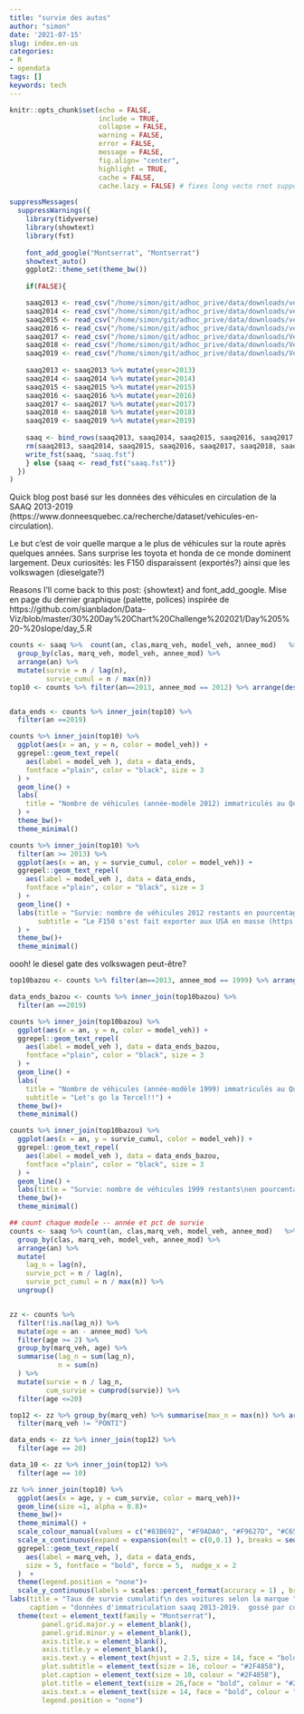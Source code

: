 ```yaml
---
title: "survie des autos"
author: "simon"
date: '2021-07-15'
slug: index.en-us
categories:
- R
- opendata
tags: []
keywords: tech
---
```


```r
knitr::opts_chunk$set(echo = FALSE, 
                      include = TRUE,
                      collapse = FALSE,
                      warning = FALSE,
                      error = FALSE,
                      message = FALSE,
                      fig.align= "center",
                      highlight = TRUE,
                      cache = FALSE,
                      cache.lazy = FALSE) # fixes long vecto rnot supported quand on cache des gros éléments https://stackoverflow.com/questions/39417003/long-vectors-not-supported-yet-error-in-rmd-but-not-in-r-script
```

```r
suppressMessages(
  suppressWarnings({
    library(tidyverse)
    library(showtext)
    library(fst)
    
    font_add_google("Montserrat", "Montserrat")
    showtext_auto()
    ggplot2::theme_set(theme_bw())
    
    if(FALSE){

    saaq2013 <- read_csv("/home/simon/git/adhoc_prive/data/downloads/vehicules-circulation-2013.csv")
    saaq2014 <- read_csv("/home/simon/git/adhoc_prive/data/downloads/vehicules-circulation-2014.csv")
    saaq2015 <- read_csv("/home/simon/git/adhoc_prive/data/downloads/vehicules-circulation-2015.csv")
    saaq2016 <- read_csv("/home/simon/git/adhoc_prive/data/downloads/vehicules-circulation-2016.csv")
    saaq2017 <- read_csv("/home/simon/git/adhoc_prive/data/downloads/Vehicule-en-circulation-2017.csv")
    saaq2018 <- read_csv("/home/simon/git/adhoc_prive/data/downloads/Vehicule-en-circulation-2018.csv")
    saaq2019 <- read_csv("/home/simon/git/adhoc_prive/data/downloads/Vehicule-en-circulation-2019.csv")
    
    saaq2013 <- saaq2013 %>% mutate(year=2013)
    saaq2014 <- saaq2014 %>% mutate(year=2014)
    saaq2015 <- saaq2015 %>% mutate(year=2015)
    saaq2016 <- saaq2016 %>% mutate(year=2016)
    saaq2017 <- saaq2017 %>% mutate(year=2017)
    saaq2018 <- saaq2018 %>% mutate(year=2018)
    saaq2019 <- saaq2019 %>% mutate(year=2019)
    
    saaq <- bind_rows(saaq2013, saaq2014, saaq2015, saaq2016, saaq2017, saaq2018, saaq2019)%>% filter(CLAS == "PAU") %>% janitor::clean_names()
    rm(saaq2013, saaq2014, saaq2015, saaq2016, saaq2017, saaq2018, saaq2019)
    write_fst(saaq, "saaq.fst")
    } else {saaq <- read_fst("saaq.fst")}
  })
)
```

Quick blog post basé sur les données des véhicules en circulation de la SAAQ 2013-2019 (https://www.donneesquebec.ca/recherche/dataset/vehicules-en-circulation).

Le but c'est de voir quelle marque a le plus de véhicules sur la route après quelques années.
Sans surprise les toyota et honda de ce monde dominent largement.
Deux curiosités: les F150 disparaissent (exportés?) ainsi que les volkswagen (dieselgate?)


Reasons I'll come back to this post:  {showtext} and font_add_google.  Mise en page du dernier graphique  (palette, polices) inspirée de https://github.com/sianbladon/Data-Viz/blob/master/30%20Day%20Chart%20Challenge%202021/Day%205%20-%20slope/day_5.R

```r
counts <- saaq %>%  count(an, clas,marq_veh, model_veh, annee_mod)   %>%
  group_by(clas, marq_veh, model_veh, annee_mod) %>%
  arrange(an) %>%
  mutate(survie = n / lag(n),
         survie_cumul = n / max(n))
top10 <- counts %>% filter(an==2013, annee_mod == 2012) %>% arrange(desc(n)) %>% head(13) %>% select( marq_veh, model_veh, annee_mod)


data_ends <- counts %>% inner_join(top10) %>%
  filter(an ==2019)

counts %>% inner_join(top10) %>%
  ggplot(aes(x = an, y = n, color = model_veh)) +
  ggrepel::geom_text_repel(
    aes(label = model_veh ), data = data_ends,
    fontface ="plain", color = "black", size = 3
  ) + 
  geom_line() + 
  labs(
    title = "Nombre de véhicules (année-modèle 2012) immatriculés au Quéec selon l'année."
  ) +
  theme_bw()+ 
  theme_minimal()


```




```r
counts %>% inner_join(top10) %>%
  filter(an >= 2013) %>% 
  ggplot(aes(x = an, y = survie_cumul, color = model_veh)) +
  ggrepel::geom_text_repel(
    aes(label = model_veh ), data = data_ends,
    fontface ="plain", color = "black", size = 3
  ) + 
  geom_line() + 
  labs(title = "Survie: nombre de véhicules 2012 restants en pourcentage du nombre maximal",
       subtitle = "Le F150 s'est fait exporter aux USA en masse (https://www.trucks.com/2017/02/24/canadian-pickup-trucks-currency-arbitrage/) , mais qu'arrive-t-il à la Jetta?"
  ) +
  theme_bw()+ 
  theme_minimal() 
```
oooh! le diesel gate des volkswagen peut-être?


```r
top10bazou <- counts %>% filter(an==2013, annee_mod == 1999) %>% arrange(desc(n)) %>% head(10) %>% select( marq_veh, model_veh, annee_mod)

data_ends_bazou <- counts %>% inner_join(top10bazou) %>%
  filter(an ==2019)

counts %>% inner_join(top10bazou) %>%
  ggplot(aes(x = an, y = n, color = model_veh)) +
  ggrepel::geom_text_repel(
    aes(label = model_veh ), data = data_ends_bazou,
    fontface ="plain", color = "black", size = 3
  ) + 
  geom_line() + 
  labs(
    title = "Nombre de véhicules (année-modèle 1999) immatriculés au Quéec selon l'année.",
    subtitle = "Let's go la Tercel!!") +
  theme_bw()+ 
  theme_minimal()

```



```r
counts %>% inner_join(top10bazou) %>%
  ggplot(aes(x = an, y = survie_cumul, color = model_veh)) +
  ggrepel::geom_text_repel(
    aes(label = model_veh ), data = data_ends_bazou,
    fontface ="plain", color = "black", size = 3
  ) + 
  geom_line() + 
  labs(title = "Survie: nombre de véhicules 1999 restants\nen pourcentage du nombre observé en 2013") +
  theme_bw()+ 
  theme_minimal() 
```

```r
## count chaque modele -- année et pct de survie 
counts <- saaq %>% count(an, clas,marq_veh, model_veh, annee_mod)   %>%
  group_by(clas, marq_veh, model_veh, annee_mod) %>%
  arrange(an) %>%
  mutate(
    lag_n = lag(n),
    survie_pct = n / lag(n),
    survie_pct_cumul = n / max(n)) %>%
  ungroup()


zz <- counts %>%
  filter(!is.na(lag_n)) %>% 
  mutate(age = an - annee_mod) %>%
  filter(age >= 2) %>% 
  group_by(marq_veh, age) %>%
  summarise(lag_n = sum(lag_n),
            n = sum(n)
  ) %>% 
  mutate(survie = n / lag_n,
         cum_survie = cumprod(survie)) %>% 
  filter(age <=20) 

top12 <- zz %>% group_by(marq_veh) %>% summarise(max_n = max(n)) %>% arrange(desc(max_n)) %>% head(13) %>% select(marq_veh) %>%
  filter(marq_veh != "PONTI")

data_ends <- zz %>% inner_join(top12) %>%
  filter(age == 20)

data_10 <- zz %>% inner_join(top12) %>%
  filter(age == 10)

zz %>% inner_join(top10) %>%
  ggplot(aes(x = age, y = cum_survie, color = marq_veh))+
  geom_line(size =1, alpha = 0.8)+
  theme_bw()+ 
  theme_minimal() + 
  scale_colour_manual(values = c("#83B692", "#F9ADA0", "#F9627D", "#C65B7C", "#5B3758", "#8332AC", "#462749", "#153243", "#284B63", "#645DD7", "#FFB100", "#F2542D"))+
  scale_x_continuous(expand = expansion(mult = c(0,0.1) ), breaks = seq(2,20), minor_breaks = NULL) +
  ggrepel::geom_text_repel(
    aes(label = marq_veh, ), data = data_ends,
    size = 5, fontface = "bold", force = 5,  nudge_x = 2
  )  + 
  theme(legend.position = "none")+ 
  scale_y_continuous(labels = scales::percent_format(accuracy = 1) , breaks = seq(0,1, by = 0.1)) +
labs(title = "Taux de survie cumulatif\n des voitures selon la marque ",
     caption = "données d'immatriculation saaq 2013-2019.  gossé par coulsim\ncode https://gist.github.com/SimonCoulombe/2864d985c83c2a98ad6adccb4abf4392")+
  theme(text = element_text(family = "Montserrat"),
        panel.grid.major.y = element_blank(),
        panel.grid.minor.y = element_blank(),
        axis.title.x = element_blank(),
        axis.title.y = element_blank(),
        axis.text.y = element_text(hjust = 2.5, size = 14, face = "bold", colour = "#2F4858"),
        plot.subtitle = element_text(size = 16, colour = "#2F4858"),
        plot.caption = element_text(size = 10, colour = "#2F4858"),
        plot.title = element_text(size = 26,face = "bold", colour = "#2F4858"),
        axis.text.x = element_text(size = 14, face = "bold", colour = "#2F4858"),
        legend.position = "none")
```

